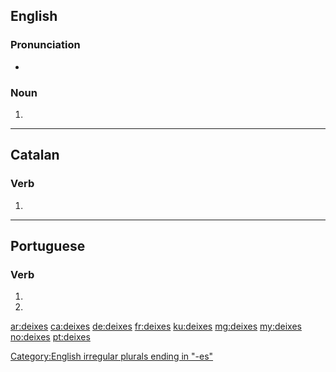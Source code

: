==English==

===Pronunciation===
* {{a|UK}} {{IPA|/ˈdaɪksiːz/|lang=en}}

===Noun===
{{head|en|noun plural form}}

# {{plural of|deixis|lang=en}}

[[Category:English irregular plurals ending in "-es"]]

----

==Catalan==

===Verb===
{{head|ca|verb form}}

# {{ca-verb form of|p=2|n=sg|t=pres|m=ind|deixar}}

----

==Portuguese==

===Verb===
{{pt-verb-form}}

# {{pt-verb form of|deixar|ar|subjunctive|present|singular|second}}
# {{pt-verb form of|deixar|ar|imperative|negative|singular|second}}

[[ar:deixes]]
[[ca:deixes]]
[[de:deixes]]
[[fr:deixes]]
[[ku:deixes]]
[[mg:deixes]]
[[my:deixes]]
[[no:deixes]]
[[pt:deixes]]